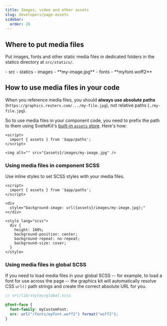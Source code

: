 ```yaml
---
title: Images, video and other assets
slug: developers/page-assets
sidebar:
  order: 28
---
```



## Where to put media files

Put images, fonts and other static media files in dedicated folders in the statics directory at `src/statics/`.

<FileTree>
- src
  - statics
    - images
      - **my-image.jpg**
    - fonts
      - **myfont.woff2**
</FileTree>


## How to use media files in your code

When you reference media files, you should **always use absolute paths** (`https://graphics.reuters.com/.../my-file.jpg`), not relative paths (`./my-file.jpg`).

So to use media files in your component code, you need to prefix the path to them using SvelteKit's [built-in `assets` store](https://svelte.dev/docs/kit/$app-paths#assets). Here's how:

```svelte
<script>
  import { assets } from '$app/paths';
</script>

<img alt="" src="{assets}/images/my-image.jpg" />
```

### Using media files in component SCSS

Use inline styles to set SCSS styles with your media files.

```svelte
<script>
  import { assets } from '$app/paths';
</script>

<div
  style="background-image: url({assets}/images/my-image.jpg);"
></div>

<style lang="scss">
  div {
    height: 100%;
    background-position: center;
    background-repeat: no-repeat;
    background-size: cover;
  }
</style>
```

### Using media files in global SCSS

If you need to load media files in your global SCSS -- for example, to load a font for use across the page -- the graphics kit will automatically resolve CSS `url()` path strings and create the correct absolute URL for you.

```scss
// src/lib/styles/global.scss

@font-face {
  font-family: myCustomFont;
  src: url("/fonts/myFont.woff2") format("woff2");
}
```